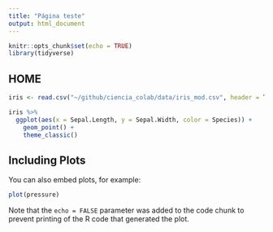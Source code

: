```yaml
---
title: "Página teste"
output: html_document
---
```


```r
knitr::opts_chunk$set(echo = TRUE)
library(tidyverse)

```

## HOME

```r
iris <- read.csv("~/github/ciencia_colab/data/iris_mod.csv", header = T)

iris %>% 
  ggplot(aes(x = Sepal.Length, y = Sepal.Width, color = Species)) +
    geom_point() +
    theme_classic()

```

## Including Plots

You can also embed plots, for example:

```r
plot(pressure)
```

Note that the `echo = FALSE` parameter was added to the code chunk to prevent printing of the R code that generated the plot.
